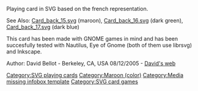 Playing card in SVG based on the french representation. 

See Also: [[:file:Card_back_15.svg|Card_back_15.svg]] (maroon),
[[:file:Card_back_16.svg|Card_back_16.svg]] (dark green),
[[:file:Card_back_17.svg|Card_back_17.svg]] (dark blue)   

This card has been made with GNOME games in mind and has been succesfully tested with Nautilus, Eye of Gnome (both of them use librsvg) and Inkscape.

Author: David Bellot - Berkeley, CA, USA 08/12/2005 - [http://david.bellot.free.fr/svg-cards/ David's web]

{{LGPL}}


[[Category:SVG playing cards]]
[[Category:Maroon (color)]]
[[Category:Media missing infobox template]]
[[Category:SVG card games]]
